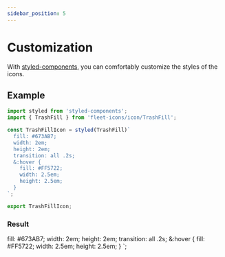 ```yaml
---
sidebar_position: 5
---
```


# Customization

With [styled-components](https://styled-components.com/), you can comfortably customize the styles of the icons.

## Example

```jsx
import styled from 'styled-components';
import { TrashFill } from 'fleet-icons/icon/TrashFill';

const TrashFillIcon = styled(TrashFill)`
  fill: #673AB7;
  width: 2em;
  height: 2em;
  transition: all .2s;
  &:hover {
    fill: #FF5722;
    width: 2.5em;
    height: 2.5em;
  }
`;

export TrashFillIcon;
```

### Result


  fill: #673AB7;
  width: 2em;
  height: 2em;
  transition: all .2s;
  &:hover {
    fill: #FF5722;
    width: 2.5em;
    height: 2.5em;
  }
`;

<div style={{
  display: 'flex',
  flexDirection: 'row',
  gap: 30,
  alignItems: 'center',
  justifyContent: 'center',
}} >
  <TrashFillIcon />
</div>
